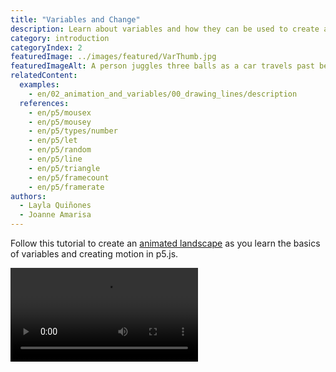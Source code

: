 ```yaml
---
title: "Variables and Change"
description: Learn about variables and how they can be used to create animated sketches!
category: introduction
categoryIndex: 2
featuredImage: ../images/featured/VarThumb.jpg
featuredImageAlt: A person juggles three balls as a car travels past behind them. A painting of a nighttime landscape with a tree, cloud and crescent moon hangs in the background.
relatedContent:
  examples:
    - en/02_animation_and_variables/00_drawing_lines/description
  references:
    - en/p5/mousex
    - en/p5/mousey
    - en/p5/types/number
    - en/p5/let
    - en/p5/random
    - en/p5/line
    - en/p5/triangle
    - en/p5/framecount
    - en/p5/framerate
authors:
  - Layla Quiñones
  - Joanne Amarisa
---
```



Follow this tutorial to create an [animated landscape](https://editor.p5js.org/Msqcoding/sketches/WQWNKZppu) as you learn the basics of variables and creating motion in p5.js. 

<Video src="/videos/tutorials/landscape.mp4" alt="An animated landscape with a crescent moon and a mountain range in the background, and grass with growing trees in the foreground. Stars randomly appear as clouds move across the canvas." />

In this tutorial you will:

- Declare, initialize, and update variables in a p5.js sketch
- Use variables, operators, and random() in p5.js shape functions to create motion on the canvas
- Add both linear and random motion in a p5.js project


## Prerequisites:

- [Setting Up Your Environment](/tutorials/setting-up-your-environment)
- [Get Started](/tutorials/get-started)
- (optional) [Field Guide to Debugging](/tutorials/field-guide-to-debugging)

Before you begin, you should be able to:

- Log in to the [p5.js Web Editor](https://editor.p5js.org/) and save a new project
- Change the canvas size and background color
  - [`background()`](/reference/p5/background), [`createCanvas()`](/reference/p5/createCanvas), [`setup()`](/reference/p5/setup), [`draw()`](/reference/p5/draw)
- Add and customize shapes and text
  - 2D primitive shapes such as [`circle()`](/reference/p5/circle) and [`rect()`](/reference/p5/rect)
  - [`text()`](/reference/p5/text), [`fill()`](/reference/p5/fill), [`stroke()`](/reference/p5/stroke), [`textSize()`](/reference/p5/textSize)
- Add simple interactivity using [`mouseX`](/reference/p5/mouseX) and [`mouseY`](/reference/p5/mouseY)
- [Comment code](https://developer.mozilla.org/en-US/docs/MDN/Writing_guidelines/Writing_style_guide/Code_style_guide/JavaScript#comments)
- Read and address [error messages](/tutorials/field-guide-to-debugging)


## Step 1: Choose where to start<a id="step-1"></a>

Log in to the [p5.js Web Editor](https://editor.p5js.org/) and choose one of the following options:

- If you followed our previous [Get Started Tutorial](/tutorials/get-started):
  - Duplicate your [interactive landscape](https://editor.p5js.org/p5Master718/sketches/aDwxcxCbV) and give it a new name.
    - Open your [interactive landscape](https://editor.p5js.org/p5Master718/sketches/aDwxcxCbV), click *File*, then *Duplicate*.
    - Change its name to something like “Animated Landscape.”
  - Skip to [Step 3](#step-3).
- If you are starting from scratch:
  - Use [this template](https://editor.p5js.org/Msqcoding/sketches/nHyx0xDG6) that contains code that helps you position shapes and text on the canvas:
  - Duplicate the [template](https://editor.p5js.org/Msqcoding/sketches/nHyx0xDG6) and give it a new name. 
    - Open this [template link](https://editor.p5js.org/Msqcoding/sketches/nHyx0xDG6), click *File*, then *Duplicate*.
    - Change its name to something like “Animated Landscape.”
  - You can also open a new p5.js project without the template, name it “Animated Landscape,” and save it. 
    - Copy the following lines into the [`draw()`](/reference/p5/draw) function if you want to use the helper code:

      ```js
      //displays the x and y position of the mouse on the canvas
      fill(255) //white text
      text(`${mouseX}, ${mouseY}`, 20, 20);
      ```

<Callout title="Tip">
Click *Play* and check the box next to “Auto-refresh” on the [p5.js Web Editor](https://editor.p5js.org/) to continuously update the canvas as you add more code to your project. With this box checked, you won’t need to press the *Play* button every time you make changes to your sketch. 
</Callout>

If you duplicated the [template](https://editor.p5js.org/Msqcoding/sketches/nHyx0xDG6), your code should look like this:

<EditableSketch code={`
function setup() {
  createCanvas(400, 400);
}

function draw() {
  background(220);
  //Place code here

  // places the x and y position of the mouse on the canvas
  fill(0)
  text(\`\${mouseX}, \${mouseY}\`, 20, 20);
}
`} />

The line of code ``text(`${mouseX}, ${mouseY}`, 20, 20);`` displays the x- and y-coordinates for your mouse pointer as a coordinate pair x, y. The first number, the value in the variable [mouseX](/reference/p5/mouseX), represents the x-coordinate of your mouse pointer as it moves across the canvas. The second number, the value in the variable [mouseY](/reference/p5/mouseY), represents the y-coordinate of the mouse pointer.


<Callout title="Tip">
To keep this text shown, make sure this code appears on the last lines in [`draw()`](/reference/p5/draw). You may need to change the color of the text by changing the value in [`fill()`](/reference/p5/fill) if it blends in with the background. When you do not need the coordinates anymore, type `//` before the [`fill()`](/reference/p5/fill) and [`text()`](/reference/p5/text) functions. This tells the program to skip those lines of code by hiding them as comments! 

**Don’t forget:** The last line of code in your program should be `}` (a closing curly bracket), which closes the block for the [`draw()`](/reference/p5/draw) function.
</Callout>

Visit this [reference](https://developer.mozilla.org/en-US/docs/MDN/Writing_guidelines/Writing_style_guide/Code_style_guide/JavaScript#comments) or watch [this video](https://www.youtube.com/watch?v=xJcrPJuem5Q) to learn more about comments.


### Variables

Variables store values in them that we can use in our sketch. **Variables are very helpful when adding elements to your sketch that will change over time.** They can be used in calculations, messages, as function arguments, and so much more!

[`mouseX`](/reference/p5/mouseX) and [`mouseY`](/reference/p5/mouseY) are variables that are built into the p5.js library. They store the x- and y-coordinates of the mouse pointer as it is dragged over the canvas. In the [Get Started](/tutorials/get-started) tutorial, you created an [interactive landscape](https://editor.p5js.org/p5Master718/sketches/aDwxcxCbV) where [`mouseX`](/reference/p5/mouseX) and [`mouseY`](/reference/p5/mouseY) were used as x- and y-coordinates of a ladybug or other emoji. This allowed the emoji to follow the mouse pointer as it was dragged across the canvas, making your artwork interactive! 

In the template above, you use [`mouseX`](/reference/p5/mouseX) and [`mouseY`](/reference/p5/mouseY) to print the x- and y-coordinates of the mouse on the canvas using the [`text()`](/reference/p5/text) function. Variables can be displayed on the canvas alongside text using the [`text()`](/reference/p5/text) function and [string interpolation](https://www.geeksforgeeks.org/string-interpolation-in-javascript/) (example 2).


### String Interpolation

In [Get Started,](/tutorials/get-started) you learned that strings are [data types](https://developer.mozilla.org/en-US/docs/Web/JavaScript/Data_structures) that are always surrounded by quotation marks (`""`). To use variables and strings together, we can use [template literals](https://developer.mozilla.org/en-US/docs/Web/JavaScript/Reference/Template_literals) to help us! Template literals begin and end with backticks (`\`\``) instead of quotation marks (`""`). You can type any character in between the backticks to generate a string like in [this example](https://editor.p5js.org/Msqcoding/sketches/pfSJLvxOB). You can include a variable in the string using the `${}` placeholder, and by placing the name of the variable inside the curly brackets like in [this example](https://editor.p5js.org/Msqcoding/sketches/8sM-h5Hd9).

Visit [string interpolation](https://www.geeksforgeeks.org/string-interpolation-in-javascript/) (example 2),  [template literals](https://developer.mozilla.org/en-US/docs/Web/JavaScript/Reference/Template_literals), or the p5.js reference page for [string](/reference/p5/String) to learn more!

<Callout title="Note">
Variables with [numbers](/reference/p5/number) in them can be used as arguments where numbers are required. If a variable that stores a [string](/reference/p5/String) is used where a number should be, the console will show an error message like `“...was expecting Number for the first parameter, received string instead.”` Visit the Error Messages section in the [Field Guide to Debugging](/tutorials/field-guide-to-debugging) for some common errors and how to fix them!
</Callout>


## Step 2: Create a background landscape<a id="step-2"></a>

- Color the background. 
- Add and color landscape shapes (a sun or moon, mountains, buildings, houses, trees, etc.)
- Add comments that describe each section of code.

See [Steps 4 - 6 in Get Started](/tutorials/get-started) for more information on how to use color and shapes on the canvas.

Your code could look like this:

<EditableSketch code={`
function setup() {
  createCanvas(400, 400);
}

function draw() {
  background('navy'); //navy background

  //moon
  fill(255);
  stroke(0);
  circle(350, 50, 100);

  //overlapping navy circle for crescent moon
  stroke("navy");   
  fill("navy");
  circle(320,50,100);

  //big gray mountains
  stroke(0);
  fill(80);
  triangle(-40,300,75,100, 250,300);
  triangle(100,300,300,100, 500,300);

  //grass
  fill('rgb(50,76,50)');
  rect(0,300, 400, 100);

  //displays the x and y position of the mouse on the canvas
  fill(255) //white text
  text(\`mouseX: \${mouseX}, mouseY: \${mouseY}\`, 20, 20);  
}
`} />

The code above uses [`circle()`](/reference/p5/circle) and [`triangle()`](/reference/p5/triangle) shapes to create objects in the landscape, and [`fill()`](/reference/p5/fill) and [`stroke()`](/reference/p5/stroke) to color shapes and outlines. 

- [`background()`](/reference/p5/background) is used to change the color of the canvas background.
- [`draw()`](/reference/p5/draw) executes code over and over again. This allows for shapes that appear last in [`draw()`](/reference/p5/draw) to overlap with shapes that come first if they are placed close together.
  - The crescent moon was created by overlapping two [`circle()`](/reference/p5/circle) shapes.
    - [This example](https://editor.p5js.org/Msqcoding/sketches/eHkwP3yBC) uses two circles that overlap to create a crescent moon.
  - The mountains were created using two overlapping [`triangle()`](/reference/p5/triangle) shapes (see diagram below).
    - [This example](https://editor.p5js.org/p5Master718/sketches/CxuLJszOL) shows how you can use triangles that overlap to create a mountain with some more detail.
- [`triangle()`](/reference/p5/triangle) needs the location of 3 points on the canvas in order to appear. Each point has an x-coordinate and a y-coordinate value. The first two numbers are the x- and y-coordinates of the first point (x<sub>1, </sub>y<sub>1</sub>), the second two numbers are the coordinates of the next point (x<sub>2, </sub>y<sub>2</sub>), and the last two are the coordinates of the last point (x<sub>3, </sub>y<sub>3</sub>).

![A labeled diagram depicting a triangle with coordinates labeled for its three corners: (x1, y1), (x2, y2), and (x3, y3). The syntax for the triangle function is displayed above the diagram as: “triangel(x1, y2, x2, y2, x3, y3);”](../images/introduction/triangle-diagram.png)

Your landscape may look very different from the code sample above. Feel free to use any of the following shapes in your sketch (click on the links to learn more): [`rect()`](/reference/p5/rect)  |  [`triangle()`](/reference/p5/triangle)  |  [`ellipse()`](/reference/p5/ellipse)  |  [`circle()`](/reference/p5/circle)  |  [`line()`](/reference/p5/line)  |  [`square()`](/reference/p5/square)  |  [`quad()`](/reference/p5/quad)  |  [`point()`](/reference/p5/point)  |  [`arc()`](/reference/p5/arc)

Visit the following resources to learn more about using shapes and colors in your projects: [`fill()`](/reference/p5/fill)  |  [`stroke()`](/reference/p5/stroke)  |  [`background()`](/reference/p5/background)  |  [`draw()`](/reference/p5/draw)

Be sure to avoid common errors highlighted in the [Field Guide to Debugging](/tutorials/field-guide-to-debugging) and [this video](https://www.youtube.com/watch?v=LuGsp5KeJMM\&list=PLRqwX-V7Uu6Zy51Q-x9tMWIv9cueOFTFA\&index=6) from The Coding Train.


## Step 3: Draw shapes using custom variables<a id="step-3"></a>

- Place a white cloud in the sky on your canvas using the [`ellipse()`](/reference/p5/ellipse)` `method.
  - Add these lines of text directly under the code for the grass:

    ```js
    //cloud
    fill(255);
    ellipse(50, 50, 80, 40);
    ```

- Create a custom variable named `cloudOneX` and store the number 50 in it – this variable will store the value for the x-coordinate of the white cloud throughout the program.
  - Add these lines of text before [`setup()`](/reference/p5/setup):

    ```js
    //custom variable for x coordinate of cloud
    let cloudOneX = 50;
    ```

- Replace the x-coordinate in `ellipse(50, 50, 80, 40);` with the `cloudOneX` variable. 
  - This line of code should now look like this:

    ```js
    ellipse(cloudOneX, 50, 80, 40);
    ```

Your code can look like this:

<EditableSketch code={`
//custom variable for x coordinate of cloud
let cloudOneX = 50;

function setup() {
  createCanvas(400, 400);
}

function draw() {
  background('navy'); //navy background

  //moon
  fill(255);
  stroke(0);
  circle(350, 50, 100);

  //overlapping navy circle for crescent moon
  stroke("navy");   
  fill("navy");
  circle(320,50,100);

  //big gray mountains
  stroke(0);
  fill(80);
  triangle(-40,300,75,100, 250,300);
  triangle(100,300,300,100, 500,300);

  //grass
  fill('rgb(50,76,50)');
  rect(0,300, 400, 100);
  
  //cloud
  fill(255);
  ellipse(cloudOneX, 50, 80, 40);

  //displays the x and y position of the mouse on the canvas
  fill(255) //white text
  text(\`mouseX: \${mouseX}, mouseY: \${mouseY}\`, 20, 20);
} 
`} />

[`ellipse()`](/reference/p5/ellipse) needs 4 numbers in order to appear on the canvas. The first two numbers (x, y) are the x- and y-coordinates of the center point. The last two numbers describe the pixel width and height of the ellipse.

![A diagram of an ellipse with labels for width, height, and a center point at (x,y). The syntax for the ellipse function is displayed above the diagram as: “ellipse(x, y, width, height);”.](../images/introduction/ellipse-diagram.png)

In the code above, the cloud is drawn using [`ellipse()`](/reference/p5/ellipse) with `cloudOneX` (which stores the number 50) as its x-coordinate, 50 as a y-coordinate, a width of 80 pixels, and a height of 40 pixels.


### Custom Variables

Custom variables store values, like [numbers](/reference/p5/number) or [strings](/reference/p5/String), that can change later. Since custom variables store values that can change, we can use them to change the x- or y-coordinates and size of shapes on the canvas. When the x- or y-coordinate of a shape changes, it appears to be moving. In this step:

- you placed a white cloud on the canvas using [`ellipse()`](/reference/p5/ellipse) with the number 50 as an x-coordinate;
- you *declared* a custom variable named `cloudOneX` before [`setup();`](/reference/p5/setup)
  - When you want to create custom variables to use in your program, you must give them a name and *declare* them by using the keyword [`let`](/reference/p5/let). 
  - You can *declare* a variable using any name; however, it is best to use a name that will help you remember what the variable is used for!
- you *initialized* `cloudOneX` by assigning it the number 50.
  - A value can be stored in a variable using the *assignment operator* (`=`) – it assigns a value to a specific variable.
  - When a value is stored in a custom variable for the first time, it is called *initializing* the variable.

![A diagram labeling parts of the JavaScript syntax for initializing and declaring a variable: “let” is labeled as the “keyword that declares custom variables”, “variable name” is labeled as “name”, “=” is labeled as an “assignment operator” that “assigns a value to the variable name”, and “value” is labeled as “Any data type like a number or a string”.](../images/introduction/assignment-diagram.png)

Finally, you can use the variable name `cloudOneX` as the argument for the x-coordinate in [`ellipse()`](/reference/p5/ellipse). Since the variable `cloudOneX` has the number 50 stored in it, we can use `cloudOneX` as an argument in any function that requires a number. Here, you used it as the x-coordinate of the white cloud by replacing the number 50 with the variable name `cloudOneX`: `ellipse(cloudOneX, 50, 80, 40);`.


### Variable Scope

A *variable’s scope* describes where the variable can be used in a program. It is often useful to declare custom variables outside of [`setup()`](/reference/p5/setup) and [`draw()`](/reference/p5/draw) because it allows the variables to have a *global scope*. A variable with a *global scope* can be used anywhere in the program. Global variables are often declared on the very first lines of code. This helps programmers get an understanding of what is changing, makes the code easier to maintain, and avoids confusion further down in code. Built-in variables such as [`mouseX`](/reference/p5/mouseX), [`mouseY`](/reference/p5/mouseY), [`width`](/reference/p5/width), and [`height`](/reference/p5/height) do not have to be declared because they are built into the p5.js library, and you can use them anywhere in your code because they have global scope! 

Variables declared inside of other functions (like [`draw()`](/reference/p5/draw) and [`setup()`](/reference/p5/setup)) have *local scope* – which means they can only be used within the block or function where they are declared. Variables declared in [`setup()`](/reference/p5/setup) cannot be used in [`draw()`](/reference/p5/draw) or any other function, and variables defined in [`draw()`](/reference/p5/draw) cannot be used in [`setup()`](/reference/p5/setup). View [this example](https://editor.p5js.org/p5Master718/sketches/aa8bBwGHb) of global and local variable scope.

Visit these p5.js reference pages to learn more about declaring, initializing, and using custom variables: [`let`](/reference/p5/let), [numbers](/reference/p5/number), & [strings](/reference/p5/String).


### Using Variables for Animation

A shape on the canvas appears to be moving when its x- or y-coordinates change. We can use variables in place for the x- or y-coordinates of anything that appears on the canvas. In the example:

- Change the value stored in `cloudOneX` by replacing the value it is initialized with and observe changes in the white cloud on the canvas.
  - If the value in `cloudOneX` increases, the white cloud appears to be moving to the right.
  - If the value in `cloudOneX` decreases, the white cloud appears to be moving to the left.

In the next step, we will change the value in `cloudOneX` so that the cloud appears to be moving horizontally on the canvas.


## Step 4: Add horizontal motion,<a id="step-4"></a>

- In the line under the white cloud, add these lines of code:

  ```js
  //sets the x coordinate to the frame count
  //resets at left edge
  cloudOneX = frameCount % width
  ```

Your code can look like this:

<EditableSketch code={`
//custom variable for x coordinate of cloud
let cloudOneX = 50;

function setup() {
  createCanvas(400, 400);
}

function draw() {
  background('navy'); //navy background
  
  //moon
  fill(255);
  stroke(0);
  circle(350, 50, 100);
  //overlap by navy circle for crescent moon
  stroke("navy");   
  fill("navy");
  circle(320,50,100);

  //big gray mountains
  stroke(0);
  fill(80);
  triangle(-40,300,75,100, 250,300);
  triangle(100,300,300,100, 500,300);
  
  //grass
  fill('rgb(50,76,50)');
  rect(0,300, 400, 100);
  
  //cloud
  fill(255);
  ellipse(cloudOneX, 50, 80, 40);

  //sets the x coordinate to the frame count
  //resets at left edge
  cloudOneX = frameCount % width

  //displays the x and y position of the mouse on the canvas
  fill(255) //white text
  text(\`mouseX: \${mouseX}, mouseY: \${mouseY}\`, 20, 20);  
}
`} />


In the step above, you set `cloudOneX` to the value of `frameCount % width`. Recall that [`draw()`](/reference/p5/draw) runs over and over again, in a loop:

- [`frameCount`](/reference/p5/frameCount) is a built-in variable that saves the number of times [`draw()`](/reference/p5/draw) runs. This value continues to increase as long as your program is running.
  - See [this example](https://editor.p5js.org/p5Master718/sketches/hT1KJ-RF4) to view the values stored in [`frameCount`](/reference/p5/frameCount).
- [`width`](/reference/p5/width) is a built-in variable that stores the width of the canvas defined in [`createCanvas()`](/reference/p5/createCanvas). We can see that in this example, the [`width`](/reference/p5/width) is 400 and the [`height`](/reference/p5/height) is 400.
- [`%`](https://developer.mozilla.org/en-US/docs/Web/JavaScript/Reference/Operators/Remainder) is the remainder operator (also referred to as modulo) – it divides a number on the left ([`frameCount`](/reference/p5/frameCount)) by a number on the right (400), and returns the remainder. Refer to the table below, which displays how [`frameCount`](/reference/p5/frameCount) and `frameCount % width` change while the program is running (**when [`width`](/reference/p5/width) is 400**):

<table>

<tr>

<th>

`frameCount`

</th>

<th>

`frameCount % width`

</th>

</tr>

<tr>

<td>

0

</td>

<td>

0

</td>

</tr>

<tr>

<td>

100

</td>

<td>

100

</td>

</tr>

<tr>

<td>

300

</td>

<td>

300

</td>

</tr>

<tr>

<td>

400

</td>

<td>

0

</td>

</tr>

<tr>

<td>

500

</td>

<td>

100

</td>

</tr>

<tr>

<td>

700

</td>

<td>

300

</td>

</tr>

<tr>

<td>

800

</td>

<td>

0

</td>

</tr>

</table>

- For `cloudOneX = frameCount % width`:
  - If [`frameCount`](/reference/p5/frameCount) is less than 400, `frameCount % width` will return the value in [`frameCount`](/reference/p5/frameCount). 
    - For example: when [`frameCount`](/reference/p5/frameCount) is 40, then `frameCount % width` will return 40 and store it in `cloudOneX`.` `This moves the white cloud to the x-coordinate 40. 
  - As [`frameCount`](/reference/p5/frameCount) increases, new values will be stored in `cloudOneX`, and the white cloud will appear to move to the right (a higher x-coordinate).
  - When [`frameCount`](/reference/p5/frameCount) is equal to [`width`](/reference/p5/width), `frameCount % width` will return 0. This will reset the position of the cloud back to the x-coordinate 0 – the left edge of the canvas.
  - When [`frameCount`](/reference/p5/frameCount) is greater than [`width`](/reference/p5/width), `frameCount % width` will return the values in [`frameCount`](/reference/p5/frameCount) again.
    - For example: when [`frameCount`](/reference/p5/frameCount) is 440, then `frameCount % width` will return 40 and store it in `cloudOneX`.
  - When [`frameCount`](/reference/p5/frameCount) reaches any multiple of [`width`](/reference/p5/width), `frameCount % width` will be 0 and it will appear as if the cloud has reset its position back to the left edge of the canvas (where the x-coordinate is 0).

When the program runs:

- `cloudOneX` is declared and initialized with a value of 50.
- [`setup()`](/reference/p5/setup) runs and creates a canvas with a [`width`](/reference/p5/width) of 400 pixels.
- The first time [`draw()`](/reference/p5/draw) runs:
  - the background and all shapes on the landscape are drawn on the canvas;
  - the cloud is drawn with an x-coordinate `cloudOneX` (which stores the number 50);
  - `cloudOneX` stores the remainder in the operation `frameCount % width`.
- The second time [`draw()`](/reference/p5/draw) runs:
  - all shapes are covered when the background and landscape are drawn on the canvas again;
  - a new cloud is drawn on top with the new value for `cloudOneX`, creating the illusion that it has moved from an x-coordinate of 0 to 400, then resets;
  - this pattern continues until [`draw()`](/reference/p5/draw) is stopped.

See [this example](https://editor.p5js.org/p5Master718/sketches/wpAhQK9WN), which displays values for [`frameCount`](/reference/p5/frameCount) and `frameCount % width` as shapes move across the canvas. Visit the [Remainder reference on MDN](https://developer.mozilla.org/en-US/docs/Web/JavaScript/Reference/Operators/Remainder) to learn more!


### Animation and draw()

The [`draw()`](/reference/p5/draw) function runs code repeatedly and behaves much like a flipbook when animating a series of still drawings. 

- Example of a [flipbook animation](https://www.youtube.com/watch?v=J2xrN5WQuxw)

Each time [`draw()`](/reference/p5/draw) reads the lines of code for the background and landscape shapes, it covers anything drawn on the canvas the previous time [`draw()`](/reference/p5/draw) ran. This makes it appear as if we flipped to the next page in our flipbook when things on the canvas change each time [`draw()`](/reference/p5/draw) runs.

- [This example](https://editor.p5js.org/p5Master718/sketches/H3dfPaKaN) shows the changes in the x-coordinate of a circle as it moves horizontally on the canvas. 
- [This example](https://editor.p5js.org/p5Master718/sketches/CHPMI1xBJ) shows the changes in the y-coordinate of a circle as it moves vertically on the canvas.
- [This example](https://editor.p5js.org/p5Master718/full/vEDfXfXBJ) shows changes to the size of a circle as the program runs.
- These examples show how new shapes are drawn at a new location every time the [`draw()`](/reference/p5/draw) function runs: [horizontal motion](https://editor.p5js.org/p5Master718/sketches/hSv6uLFvv) | [vertical motion](https://editor.p5js.org/p5Master718/sketches/Xk_MUZ9yT) | [random motion](https://editor.p5js.org/Msqcoding/sketches/yLtbuqPIG)
  - In these examples, [`background()`](/reference/p5/background) is removed to eliminate the “flipbook” illusion that [`draw()`](/reference/p5/draw) provides. Now we can see every new shape drawn because the background is not there to cover it.

Visit the p5.js reference for [`draw()`](/reference/p5/draw) for more information.


### `frameRate()`, `frameCount` and `console.log()`

The number of times [`draw()`](/reference/p5/draw) runs is stored in the variable [`frameCount`](/reference/p5/frameCount), and the number of times [`draw()`](/reference/p5/draw) runs in 1 second is known as the *frame rate*. By default, the frame rate is set by your computer, which is about 60 for most computers. This indicates that the code appearing in [`draw()`](/reference/p5/draw) will run about 60 times in a second.  

We can set and display the value for [`draw()`](/reference/p5/draw)’s *frame rate* using the [`frameRate()`](/reference/p5/frameRate) function. We can view the value for the frame rate and [`frameCount`](/reference/p5/frameCount) using [`console.log()`](/reference/console/log) to display the values and messages in the console.

- [This example](https://editor.p5js.org/p5Master718/sketches/7j0u_pljk) shows a random circle animation and prints the frame rate in the console. 
- [This example](https://editor.p5js.org/p5Master718/sketches/CH2Nmbzwz) shows a random circle animation, sets the frame rate to a new value, and displays it in the console.

For more information, visit the following p5.js reference pages: [`frameRate()`](/reference/p5/frameRate)  |  [`frameCount`](/reference/p5/frameCount)  |  [`console.log()`](/reference/console/log)


## Step 5: Add more moving clouds & change frame rate<a id="step-5"></a>

- Slow down the animation by setting the frame rate to 15:
  - Add this in the line under [`background()`](/reference/p5/background): `frameRate(15); //set frame rate to 15`
- Repeat [Step 4](#step-4) to add more clouds to your landscape with different x and y values. 
  - You can add this text under the first cloud:

    ```js
    ellipse(cloudOneX - 40, 100, 60, 20);
    ellipse(cloudOneX + 20, 150, 40, 10);
    ```

Your code can look like this:

<EditableSketch code={`
//custom variable for x coordinate of clouds
let cloudOneX = 50;

function setup() {
  createCanvas(400, 400);
}

function draw() {
  background('navy'); //navy background
  frameRate(15); //set frame rate to 15
  
  //moon
  fill(255);
  stroke(0);
  circle(350, 50, 100);

  //overlap by navy circle for crescent moon
  stroke("navy");   
  fill("navy");
  circle(320,50,100);

  //big gray mountains
  stroke(0);
  fill(80);
  triangle(-40,300,75,100, 250,300);
  triangle(100,300,300,100, 500,300);

  //grass
  fill('rgb(50,76,50)');
  rect(0,300, 400, 100);

  //clouds
  fill(255);
  ellipse(cloudOneX, 50, 80, 40);
  ellipse(cloudOneX - 40, 100, 60, 20);
  ellipse(cloudOneX + 20, 150, 40, 10);

  //sets the x coordinate to the frame count
  //resets at left edge
  cloudOneX = frameCount % width

  //displays the x and y position of the mouse on the canvas
  fill(255) //white text
  text(\`mouseX: \${mouseX}, mouseY: \${mouseY}\`, 20, 20);
}
`} />

In the step above, you added:

- A second cloud at an x-coordinate `cloudOneX - 40` and y-coordinate `100`
  - This draws a second cloud 40 pixels to the left and 20 pixels below the first cloud.
- A third cloud at an x-coordinate `cloudOneX + 20` and y-coordinate `150`
  - This draws a third cloud 20 pixels to the right and 70 pixels below the first cloud.

Here, we used `cloudOneX` as a *reference point* – the point used as a guide when placing shapes on the canvas that move together. 

- [This example](https://editor.p5js.org/p5Master718/sketches/FiePhOrbF) illustrates how a reference point (x, y) can be used to change the location of multiple shapes at once.


## Step 6: Add vertical motion

Add a tree (or another object) to the landscape that moves vertically (up or down).

- Draw a tree on the canvas.
  - Add this text in between the code where the clouds are drawn and the code where variables increase:

    ```js
    //growing tree
    //trunk
    fill("rgb(118,80,72)");
    rect(40, 270, 15, 50);
    //leaves
    fill("green");
    triangle(25, 270, 45, 240, 70, 270);
    ```

- Subtract the top angle of a triangle that draws leaves (240) by `frameCount % 290` – the value stored in `cloudOneX`:
  - Modify the value for y<sub>2</sub> in the triangle above by subtracting it by `frameCount % 290`:

    ```js
    //leaves
    fill("green");
    triangle(25, 270, 45, 240 - frameCount % 290, 70, 270);
    ```

- Add more trees that grow the same way.
  - Add this line of text under the first tree:

    ```js
    //trunk
    fill("rgb(118,80,72)");
    rect(340, 330, 15, 50);
    //leaves
    fill("green");
    triangle(325, 330, 345, 240 - frameCount % 290, 370, 330);
    ```

Your code can look like this:

<EditableSketch code={`
//custom variable for x coordinate of clouds
let cloudOneX = 50;

function setup() {
  createCanvas(400, 400);
}

function draw() {
  background('navy'); //navy background
  frameRate(15); //set frame rate to 15

  //moon
  fill(255);
  stroke(0);
  circle(350, 50, 100);

  //overlap by navy circle for crescent moon
  stroke("navy");   
  fill("navy");
  circle(320,50,100);

  //big gray mountains
  stroke(0);
  fill(80);
  triangle(-40,300,75,100, 250,300);
  triangle(100,300,300,100, 500,300);

  //grass
  fill('rgb(50,76,50)');
  rect(0,300, 400, 100);

  //clouds
  fill(255);
  ellipse(cloudOneX, 50, 80, 40);
  ellipse(cloudOneX - 40, 100, 60, 20);
  ellipse(cloudOneX + 20, 150, 40, 10);

  //growing trees

  //trunk
  fill("rgb(118,80,72)");
  rect(40, 270, 15, 50);

  //leaves
  fill("green");
  triangle(25, 270, 45, 240 - frameCount % 2900,70, 270);

  //trunk
  fill("rgb(118,80,72)");
  rect(340, 330, 15, 50);

  //leaves
  fill("green");
  triangle(325, 330, 345, 240 - frameCount % 290, 370, 330);

  //sets the x coordinate to the frame count
  //resets at left edge

  cloudOneX = frameCount % width

  //displays the x and y position of the mouse on the canvas
  fill(255) //white text
  text(\`mouseX: \${mouseX}, mouseY: \${mouseY}\`, 20, 20);
}
`} />

In this step, you:

- added a tree made of a rectangle (tree trunk) and a triangle (leaves);
- modified the value for the y-coordinate of the top corner of the triangle (`y2`) by subtracting it by `frameCount % 290` (see [triangle()](/reference/p5/triangle) Diagram for a reminder of `y2`):
  - Since you want the tree leaves to grow, the top corner of the triangle needs to move up on the canvas each time [`draw()`](/reference/p5/draw) runs. As seen in [this example](https://editor.p5js.org/p5Master718/sketches/605MEWNxh), the y-coordinate (`y2`) of the point that moves up on the canvas decreases. 
  - To achieve this motion, you modified the value for `y2` by subtracting `240 - frameCount % 290`. This decreases `y2` by the remainder when [`frameCount`](/reference/p5/frameCount) is divided by 290. 
  - As you saw in [Step 5](#step-5), each time the [`draw()`](/reference/p5/draw) function runs, the value returned by `frameCount % 290` increases by `1` so that `y2` also changes.
    - Before [`draw()`](/reference/p5/draw) runs, `y2` is `240`.
    - The first time [`draw()`](/reference/p5/draw) runs, the value from `frameCount % 290` is `1`, and `y2` becomes `239`.
    - The second time [`draw()`](/reference/p5/draw) runs, the value from `frameCount % 290` is `2`, and `y2` becomes `238`.
    - The third time [`draw()`](/reference/p5/draw) runs, the value in `frameCount % 290` is `3`, and `y2` becomes `237`.
    - Once [`frameCount`](/reference/p5/frameCount) becomes a number that is a multiple of `290`, the value in `frameCount % 290` is `0`, and `y2` is set back to its original value of `240`.
    - This pattern continues until [`draw()`](/reference/p5/draw) is stopped.

Visit the following p5.js reference pages for more information: [`frameRate()`](/reference/p5/frameRate)  |  [`frameCount`](/reference/p5/frameCount) | [`triangle()`](/reference/p5/triangle)


## Step 7: Add random motion<a id="step-7"></a>

- Add shooting stars that appear at random locations in the sky.
  - Declare two variables, `lineXone` and `lineYone`, and initialize them with `0` by adding these lines of text before [`setup()`](/reference/p5/setup):

    ```js
    //custom variable for shooting stars
    let lineXone = 0;
    let lineYone = 0;
    ```

- Draw a line that will represent a shooting star by adding this text under `frameRate(15)`:

  ```js
  //shooting star
  stroke("yellow");
  line(lineXone, lineYone, lineXone + 30, lineYone - 30);
  ```

- Set `lineXone` and `lineYone` to random values by adding this text after the line of code where `cloudOneX` is assigned to `frameCount % width`:

  ```js
  //set shooting star to random location
  lineXone = random(0, width);
  lineYone = random(0, height/2);
  ```

- Delete the lines of code at the bottom of `draw()` that show the x- and y-coordinates of the mouse pointer to view your final project.
- Share with your friends!

Your code should look like this:

<EditableSketch code={`
//custom variable for x coordinate of clouds
let cloudOneX = 50;

//custom variable for shooting stars
let lineXone = 0;
let lineYone = 0;

function setup() {
  createCanvas(400, 400);
}

function draw() {
  background('navy'); //navy background
  frameRate(15); //set frame rate to 15

  //shooting star
  stroke("yellow");
  line(lineXone, lineYone, lineXone + 30, lineYone - 30);

  //moon
  fill(255);
  stroke(0);
  circle(350, 50, 100);

  //overlap by navy circle for crescent moon
  stroke("navy");   
  fill("navy");
  circle(320,50,100);

  //big gray mountains
  stroke(0);
  fill(80);
  triangle(-40,300,75,100, 250,300);
  triangle(100,300,300,100, 500,300);

  //grass
  fill('rgb(50,76,50)');
  rect(0,300, 400, 100);

  //clouds
  fill(255);
  ellipse(cloudOneX, 50, 80, 40);
  ellipse(cloudOneX - 40, 100, 60, 20);
  ellipse(cloudOneX + 20, 150, 40, 10);

  //growing trees
  //trunk
  fill("rgb(118,80,72)");
  rect(40, 270, 15, 50);

  //leaves
  fill("green");
  triangle(25, 270, 45, 240 - frameCount % 2900,70, 270);

  //trunk
  fill("rgb(118,80,72)");
  rect(340, 330, 15, 50);

  //leaves
  fill("green");
  triangle(325, 330, 345, 240 - frameCount % 290, 370, 330);

  //sets the x coordinate to the frame count
  //resets at left edge
  cloudOneX = frameCount % width

  //set shooting star to random location
  lineXone = random(0, width);
  lineYone = random(0, height/2); 
}
`} />

In the step above, you created two new variables, `lineXone` and `lineYone`, which are used to draw a line representing a shooting star in the sky. The line is drawn using the [`line()`](/reference/p5/line) function (see diagram below).

![A diagram of a line with endpoints (x1,y1) and (x2, y2). The syntax for the line function is displayed above the diagram as: “line(x1, y1, x2, y2);”.](../images/introduction/line-diagram.png)

[`line()`](/reference/p5/line) needs 4 numbers to appear on the canvas. The first two numbers are the coordinates of the first point (x<sub>1</sub>,y<sub>1</sub>) – x<sub>1 </sub>is the x-coordinate and y<sub>1 </sub>the y-coordinate. The last two numbers are the coordinates of the second point (x<sub>2</sub>,y<sub>2</sub>), where x<sub>2 </sub>is the x-coordinate and y<sub>2</sub> is the y-coordinate. 

Visit the p5.js reference page for [`line()`](/reference/p5/line) to learn more.

In this project, you drew a line that begins at a point (`lineXone`, `lineYone`), where x<sub>1 </sub>is the value stored in `lineXone` and y<sub>1 </sub>is the value stored in `lineYone`. The line ends at a point (`30`, `lineXone + 30`), where x<sub>2 </sub>is `30` pixels to the right of x<sub>1</sub> and y<sub>2</sub> is 30 pixels above y<sub>1</sub>. 

By using x<sub>1</sub>,y<sub>1 </sub>to modify values for x<sub>2</sub>,y<sub>2</sub>, both ends of the line can move in the same way. This allows for the line to move around the canvas without changing its shape as `lineXone` and `lineYone` change.

- View [this example](https://editor.p5js.org/p5Master718/sketches/IqEQilUij) to see how the line moves around the canvas as x<sub>1</sub>,y<sub>1 </sub>changes. 
- View [this example](https://editor.p5js.org/p5Master718/sketches/iBKcrJGwi) to see how the line changes as the distance between points changes.

[`random()`](/reference/p5/random) is used to generate random numbers between a minimum and maximum value. You used it to reassign `lineXone `and `lineYone` to random numbers, placing them in random positions within the sky of your landscape. 

Examples using [`random()`](/reference/p5/random):

- [Changing line position with random](https://editor.p5js.org/Msqcoding/sketches/9OI5Y0uDk)
- [Changing color with random](https://editor.p5js.org/Msqcoding/sketches/mcfTlMLQX)

Visit the p5.js reference page for [`random()`](/reference/p5/random) to learn more about how random numbers are generated.

When [`draw()`](/reference/p5/draw) runs:

- The background is set.
- The shooting star is placed on the canvas along with the rest of the landscape, and `cloudOneX` is changed.
- `lineXone` is changed to a random number between `0` and [`width`](/reference/p5/width) (so that it always appears on the canvas).
- `lineYone` is changed to a random number between `0` and [`height`](/reference/p5/height)`/2`.
  - [`height`](/reference/p5/height)`/2` indicates that the shooting star can only appear on the top half of the canvas.

When [`draw()`](/reference/p5/draw) runs again, the same process occurs, and the shooting star is placed at a new random location within the top half of the canvas. This continues until [`draw()`](/reference/p5/draw) is stopped.


### Error Messages

p5.js uses the console to communicate with programmers about lines of code that it does not understand. These are called [error messages.](https://developer.mozilla.org/en-US/docs/Web/JavaScript/Reference/Errors) Programmers use this to locate and fix “*bugs*” in their code. Read the [Field Guide to Debugging](/tutorials/field-guide-to-debugging) or watch [this video](https://www.youtube.com/watch?v=LuGsp5KeJMM\&list=PLRqwX-V7Uu6Zy51Q-x9tMWIv9cueOFTFA\&index=6) to learn more!


## Next Step

- [Conditions and Interactivity](/tutorials/conditionals-and-interactivity)


## Previous Steps

- [Get Started](/tutorials/get-started)
- [Setting Up Your Environment](/tutorials/setting-up-your-environment)


## Resources

- [Coding Train Video Tutorials: ](https://thecodingtrain.com/tracks/code-programming-with-p5-js)
  - [1.5 - Errors](https://www.youtube.com/watch?v=LuGsp5KeJMM)
  - [1.6 - Comments](https://www.youtube.com/watch?v=xJcrPJuem5Q)
  - [2.1 - mouseX & mouseY](https://youtu.be/7A5tKW9HGoM)
  - [2.2 - Variables](https://www.youtube.com/watch?v=dRhXIIFp-ys)
  - [2.4 - random()](https://www.youtube.com/watch?v=POn4cZ0jL-o)
- [Grow Flipbook Video](https://www.youtube.com/watch?v=J2xrN5WQuxw)
* [Guidelines for writing JavaScript code](https://developer.mozilla.org/en-US/docs/MDN/Writing_guidelines/Writing_style_guide/Code_style_guide/JavaScript#comments)
* [Template Literals](https://developer.mozilla.org/en-US/docs/Web/JavaScript/Reference/Template_literals)
* [Remainder (`%`)](https://developer.mozilla.org/en-US/docs/Web/JavaScript/Reference/Operators/Remainder)
* [String Interpolation in JavaScript](https://www.geeksforgeeks.org/string-interpolation-in-javascript/)


## Bibliography

- [Introduction to Computational Media Curriculum](https://cs4all-icm.gitbook.io/js-intro-to-computational-media-2.0), [NYCPS Computer Science Education team](https://sites.google.com/schools.nyc.gov/cs4allnyc/)
- [Creative Web Curriculum](https://blueprint.cs4all.nyc/curriculum/creative-web/), [NYCPS Computer Science Education team](https://sites.google.com/schools.nyc.gov/cs4allnyc/)

